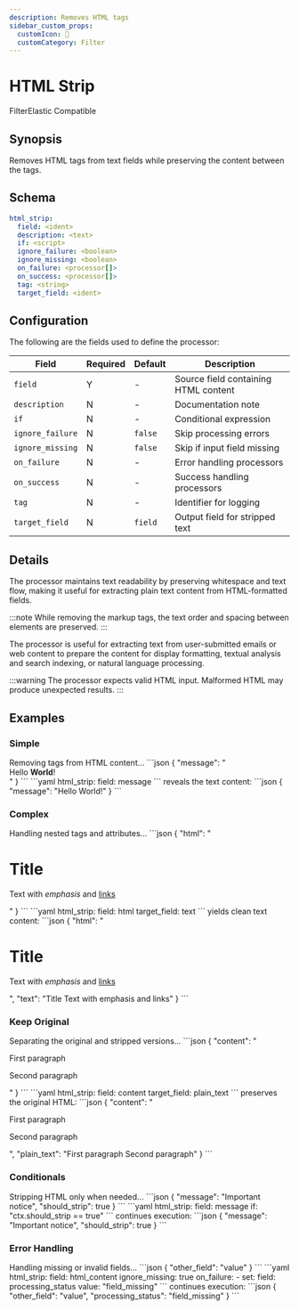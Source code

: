```yaml
---
description: Removes HTML tags
sidebar_custom_props: 
  customIcon: 🧹
  customCategory: Filter
---
```


# HTML Strip

<span className="theme-doc-version-badge badge badge--primary">Filter</span><span className="theme-doc-version-badge badge badge--secondary">Elastic Compatible</span>

## Synopsis

Removes HTML tags from text fields while preserving the content between the tags.

## Schema

```yaml {2}
html_strip:
  field: <ident>
  description: <text>
  if: <script>
  ignore_failure: <boolean>
  ignore_missing: <boolean>
  on_failure: <processor[]>
  on_success: <processor[]>
  tag: <string>
  target_field: <ident>
```

## Configuration

The following are the fields used to define the processor:

|Field|Required|Default|Description|
|---|---|---|---|
|`field`|Y|-|Source field containing HTML content|
|`description`|N|-|Documentation note|
|`if`|N|-|Conditional expression|
|`ignore_failure`|N|`false`|Skip processing errors|
|`ignore_missing`|N|`false`|Skip if input field missing|
|`on_failure`|N|-|Error handling processors|
|`on_success`|N|-|Success handling processors|
|`tag`|N|-|Identifier for logging|
|`target_field`|N|`field`|Output field for stripped text|

## Details

The processor maintains text readability by preserving whitespace and text flow, making it useful for extracting plain text content from HTML-formatted fields.

:::note
While removing the markup tags, the text order and spacing between elements are preserved.
:::

The processor is useful for extracting text from user-submitted emails or web content to prepare the content for display formatting, textual analysis and search indexing, or natural language processing.

:::warning
The processor expects valid HTML input. Malformed HTML may produce unexpected results.
:::

## Examples

### Simple

<ExampleGrid>
  <CommentCol>
    Removing tags from HTML content...
  </CommentCol>
  <CodeCol>
    ```json
    {
      "message": "<div>Hello <strong>World</strong>!</div>"
    }
    ```
    ```yaml
    html_strip:
      field: message
    ```
  </CodeCol>
  <CommentCol>
    reveals the text content:
  </CommentCol>
  <CodeCol>
    ```json
    {
      "message": "Hello World!"
    }
    ```
  </CodeCol>
</ExampleGrid>


### Complex

<ExampleGrid>
  <CommentCol>
    Handling nested tags and attributes...
  </CommentCol>
  <CodeCol>
    ```json
    {
      "html": "<div class='content'><h1>Title</h1><p>Text with <em>emphasis</em> and <a href='#'>links</a></p></div>"
    }
    ```
    ```yaml
    html_strip:
      field: html
      target_field: text
    ```
  </CodeCol>
  <CommentCol>
    yields clean text content:
  </CommentCol>
  <CodeCol>
    ```json
    {
      "html": "<div class='content'><h1>Title</h1><p>Text with <em>emphasis</em> and <a href='#'>links</a></p></div>",
      "text": "Title Text with emphasis and links"
    }
    ```
  </CodeCol>
</ExampleGrid>

### Keep Original

<ExampleGrid>
  <CommentCol>
    Separating the original and stripped versions...
  </CommentCol>
  <CodeCol>
    ```json
    {
      "content": "<p>First paragraph</p><p>Second paragraph</p>"
    }
    ```
    ```yaml
    html_strip:
      field: content
      target_field: plain_text
    ```
  </CodeCol>
  <CommentCol>
    preserves the original HTML:
  </CommentCol>
  <CodeCol>
    ```json
    {
      "content": "<p>First paragraph</p><p>Second paragraph</p>",
      "plain_text": "First paragraph Second paragraph"
    }
    ```
  </CodeCol>
</ExampleGrid>

### Conditionals

<ExampleGrid>
  <CommentCol>
    Stripping HTML only when needed...
  </CommentCol>
  <CodeCol>
    ```json
    {
      "message": "<span>Important notice</span>",
      "should_strip": true
    }
    ```
    ```yaml
    html_strip:
      field: message
      if: "ctx.should_strip == true"
    ```
  </CodeCol>
  <CommentCol>
    continues execution:
  </CommentCol>
  <CodeCol>
    ```json
    {
      "message": "Important notice",
      "should_strip": true
    }
    ```
  </CodeCol>
</ExampleGrid>

### Error Handling

<ExampleGrid>
  <CommentCol>
    Handling missing or invalid fields...
  </CommentCol>
  <CodeCol>
    ```json
    {
      "other_field": "value"
    }
    ```
    ```yaml
    html_strip:
      field: html_content
      ignore_missing: true
      on_failure:
        - set:
            field: processing_status
            value: "field_missing"
    ```
  </CodeCol>
  <CommentCol>
    continues execution:
  </CommentCol>
  <CodeCol>
    ```json
    {
      "other_field": "value",
      "processing_status": "field_missing"
    }
    ```
  </CodeCol>
</ExampleGrid>
